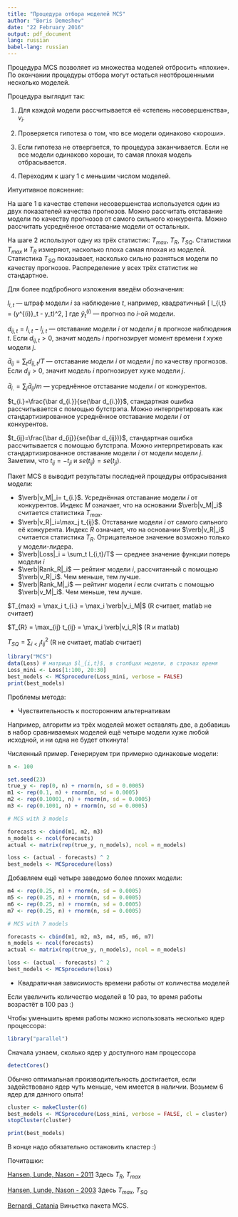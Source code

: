 ```yaml
---
title: "Процедура отбора моделей MCS"
author: "Boris Demeshev"
date: "22 February 2016"
output: pdf_document
lang: russian
babel-lang: russian
---
```


Процедура MCS позволяет из множества моделей отбросить «плохие». По окончании процедуры отбора могут остаться неотброшенными  несколько моделей. 

Процедура выглядит так:

1. Для каждой модели рассчитывается её «степень несовершенства», $v_i$. 

2. Проверяется гипотеза о том, что все модели одинаково «хороши».

3. Если гипотеза не отвергается, то процедура заканчивается. Если не все модели одинаково хороши, то самая плохая модель отбрасывается.

4. Переходим к шагу 1 с меньшим числом моделей.


Интуитивное пояснение:

На шаге 1 в качестве степени несовершенства используется один из двух показателей качества прогнозов. Можно рассчитать отставание модели по качеству прогнозов от самого сильного конкурента. Можно рассчитать усреднённое отставание модели от остальных.

На шаге 2 используют одну из трёх статистик: $T_{max}$, $T_{R}$, $T_{SQ}$. Статистики $T_{max}$ и $T_{R}$ измеряют, насколько плоха самая плохая из моделей. Статистика $T_{SQ}$ показывает, насколько сильно разняться модели по качеству прогнозов. Распределение у всех трёх статистик не стандартное. 

Для более подбробного изложения введём обозначения:

$l_{i,t}$ --- штраф модели $i$ за наблюдение $t$, например, квадратичный
\[
l_{i,t} = (\hat y^{(i)}_t - y_t)^2,
\]
где $\hat y_t^{(i)}$ --- прогноз по $i$-ой модели.

$d_{ij,t} = l_{i,t} - l_{j,t}$ --- отставание модели $i$ от модели $j$ в прогнозе наблюдения $t$. Если $d_{ij,t}>0$, значит модель $i$ прогнозирует момент времени $t$ хуже модели $j$.

$\bar d_{ij} = \sum_t d_{ij,t} / T$ --- отставание модели $i$ от модели $j$ по качеству прогнозов. Если $d_{ij}>0$, значит модель $i$ прогнозирует хуже модели $j$. 

$\bar d_{i.} = \sum_j \bar d_{ij} / m$ --- усреднённое отставание модели $i$ от конкурентов.

$t_{i.}=\frac{\bar d_{i.}}{se(\bar d_{i.})}$, стандартная ошибка рассчитывается с помощью бутстрэпа. Можно интерпретировать как стандартизированное усреднённое отставание модели $i$ от конкурентов.

$t_{ij}=\frac{\bar d_{ij}}{se(\bar d_{ij})}$, стандартная ошибка рассчитывается с помощью бутстрэпа. Можно интерпретировать как стандартизированное отставание модели $i$ от модели модели $j$. Заметим, что $t_{ij}=-t_{ji}$ и $se(t_{ij})=se(t_{ji})$.



Пакет MCS в \verb|R| выводит результаты последней процедуры отбрасывания модели:

-  $\verb|v_M|_i= t_{i.}$.  Усреднённая отставание модели $i$ от конкурентов. Индекс $M$ означает, что на основании $\verb|v_M|_i$ считается статистика $T_{max}$.
- $\verb|v_R|_i=\max_j t_{ij}$.   Отставание модели $i$ от самого сильного её конкурента. Индекс $R$ означает, что на основании $\verb|v_R|_i$ считается статистика $T_{R}$. Отрицательное значение возможно только у модели-лидера.
- $\verb|Loss|_i = \sum_t l_{i,t}/T$ --- среднее значение функции потерь модели $i$
- $\verb|Rank_R|_i$ --- рейтинг модели $i$, рассчитанный с помощью $\verb|v_R|_i$. Чем меньше, тем лучше.
- $\verb|Rank_M|_i$ --- рейтинг модели $i$ если считать с помощью $\verb|v_M|_i$. Чем меньше, тем лучше.



$T_{max} = \max_i t_{i.} = \max_i  \verb|v_i_M|$ (R считает, matlab не считает)

$T_{R} = \max_{ij} t_{ij} = \max_i \verb|v_i_R|$ (R и matlab)

$T_{SQ} = \sum_{i<j} t_{ij}^2$ (R не считает, matlab считает)

```r
library("MCS")
data(Loss) # матрица $l_{i,t}$, в столбцах модели, в строках время
Loss_mini <- Loss[1:100, 20:30]
best_models <- MCSprocedure(Loss_mini, verbose = FALSE)
print(best_models)
```


Проблемы метода:

* Чувствительность к посторонним альтернативам

Например, алгоритм из трёх моделей может оставлять две, а добавишь в набор сравниваемых моделей ещё четыре модели хуже любой исходной, и ни одна не будет откинута!

Численный пример. Генерируем три примерно одинаковые модели:
```r
n <- 100

set.seed(23)
true_y <- rep(0, n) + rnorm(n, sd = 0.0005)
m1 <- rep(0.1, n) + rnorm(n, sd = 0.0005)
m2 <- rep(0.10001, n) + rnorm(n, sd = 0.0005)
m3 <- rep(0.1001, n) + rnorm(n, sd = 0.0005)

# MCS with 3 models

forecasts <- cbind(m1, m2, m3)
n_models <- ncol(forecasts)
actual <- matrix(rep(true_y, n_models), ncol = n_models)

loss <- (actual - forecasts) ^ 2 
best_models <- MCSprocedure(loss)
```


Добавляем ещё четыре заведомо более плохих модели:

```r
m4 <- rep(0.25, n) + rnorm(n, sd = 0.0005)
m5 <- rep(0.25, n) + rnorm(n, sd = 0.0005)
m6 <- rep(0.25, n) + rnorm(n, sd = 0.0005)
m7 <- rep(0.25, n) + rnorm(n, sd = 0.0005)

# MCS with 7 models

forecasts <- cbind(m1, m2, m3, m4, m5, m6, m7)
n_models <- ncol(forecasts)
actual <- matrix(rep(true_y, n_models), ncol = n_models)

loss <- (actual - forecasts) ^ 2
best_models <- MCSprocedure(loss)
```


* Квадратичная зависимость времени работы от количества моделей

Если увеличить количество моделей в 10 раз, то время работы возрастёт в 100 раз :)

Чтобы уменьшить время работы можно использовать несколько ядер процессора:

```r
library("parallel")
```

Сначала узнаем, сколько ядер у доступного нам процессора
```r
detectCores()
```

Обычно оптимальная производительность достигается, если задействовано ядер чуть меньше, чем имеется в наличии. Возьмем 6 ядер для данного опыта!

```r
cluster <- makeCluster(6)
best_models <- MCSprocedure(Loss_mini, verbose = FALSE, cl = cluster)
stopCluster(cluster)

print(best_models)
```

В конце надо обязательно остановить кластер :)





Почиташки:

[Hansen, Lunde, Nason - 2011](https://www.kevinsheppard.com/images/3/35/Hansen_Lunde_Nason.pdf) Здесь $T_R$, $T_{max}$

[Hansen, Lunde, Nason - 2003](http://mit.econ.au.dk/vip_htm/alunde/ACADEMIC/RESEARCH/PAPERS/MCSvola.pdf) Здесь $T_{max}$, $T_{SQ}$

[Bernardi, Catania](http://arxiv.org/pdf/1410.8504v1) Виньетка пакета MCS.

